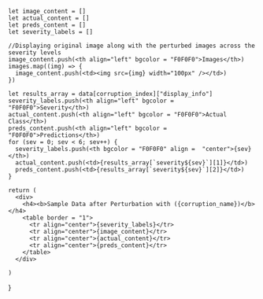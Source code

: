 
    let image_content = []
    let actual_content = []
    let preds_content = []
    let severity_labels = []
  
    //Displaying original image along with the perturbed images across the severity levels
    image_content.push(<th align="left" bgcolor = "F0F0F0">Images</th>)
    images.map((img) => {
      image_content.push(<td><img src={img} width="100px" /></td>)
    })
  
    let results_array = data[corruption_index]["display_info"]
    severity_labels.push(<th align="left" bgcolor = "F0F0F0">Severity</th>)
    actual_content.push(<th align="left" bgcolor = "F0F0F0">Actual Class</th>)
    preds_content.push(<th align="left" bgcolor = "F0F0F0">Predictions</th>)
    for (sev = 0; sev < 6; sev++) {
      severity_labels.push(<th bgcolor = "F0F0F0" align =  "center">{sev}</th>)
      actual_content.push(<td>{results_array[`severity${sev}`][1]}</td>)
      preds_content.push(<td>{results_array[`severity${sev}`][2]}</td>)
    }
  
    return (
      <div>
        <h4><b>Sample Data after Perturbation with ({corruption_name})</b></h4>
        <table border = "1">
          <tr align="center">{severity_labels}</tr>
          <tr align="center">{image_content}</tr>
          <tr align="center">{actual_content}</tr>
          <tr align="center">{preds_content}</tr>
        </table>
      </div>
  
    )
  }